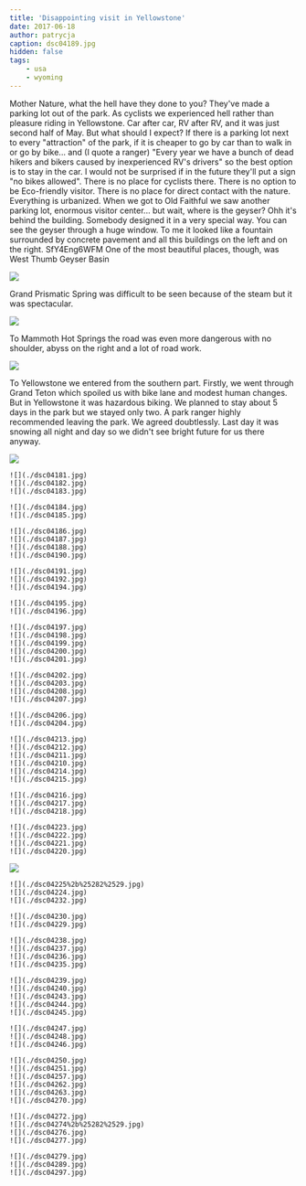 ```yaml
---
title: 'Disappointing visit in Yellowstone'
date: 2017-06-18
author: patrycja
caption: dsc04189.jpg
hidden: false
tags: 
    - usa
    - wyoming
---
```


Mother Nature, what the hell have they done to you? They've made a parking lot out of the park. As cyclists we experienced hell rather than pleasure riding in Yellowstone. Car after car, RV after RV, and it was just second half of May. But what should I expect? If there is a parking lot next to every "attraction" of the park, if it is cheaper to go by car than to walk in or go by bike... and (I quote a ranger) "Every year we have a bunch of dead hikers and bikers caused by inexperienced RV's drivers" so the best option is to stay in the car. I would not be surprised if in the future they'll put a sign "no bikes allowed".
There is no place for cyclists there. There is no option to be Eco-friendly visitor. There is no place for direct contact with the nature. Everything is urbanized. When we got to Old Faithful we saw another parking lot, enormous visitor center... but wait, where is the geyser? Ohh it's behind the building. Somebody designed it in a very special way. You can see the geyser through a huge window. To me it looked like a fountain surrounded by concrete pavement and all this buildings on the left and on the right. 
<youtube>SfY4Eng6WFM</youtube>
One of the most beautiful places, though, was
West Thumb Geyser Basin

![](./dsc04181.jpg)

Grand Prismatic Spring was difficult to be seen because of the steam but it was spectacular.

![](./dsc04275.jpg)

To Mammoth Hot Springs the road was even more dangerous with no shoulder, abyss on the right and a lot of road work.

![](./dsc04229.jpg)

To Yellowstone we entered from the southern part. Firstly, we went through Grand Teton which spoiled us with bike lane and modest human changes. But in Yellowstone it was hazardous biking. We planned to stay about 5 days in the park but we stayed only two. A park ranger highly recommended leaving the park. We agreed doubtlessly. Last day it was snowing all night and day so we didn't see bright future for us there anyway. 


![](./dsc04180.jpg)
```grid|3
![](./dsc04181.jpg)
![](./dsc04182.jpg)
![](./dsc04183.jpg)
```
```grid|2
![](./dsc04184.jpg)
![](./dsc04185.jpg)
```
```grid|4
![](./dsc04186.jpg)
![](./dsc04187.jpg)
![](./dsc04188.jpg)
![](./dsc04190.jpg)
```
```grid|3
![](./dsc04191.jpg)
![](./dsc04192.jpg)
![](./dsc04194.jpg)
```
```grid|2
![](./dsc04195.jpg)
![](./dsc04196.jpg)
```
```grid|5
![](./dsc04197.jpg)
![](./dsc04198.jpg)
![](./dsc04199.jpg)
![](./dsc04200.jpg)
![](./dsc04201.jpg)
```
```grid|4
![](./dsc04202.jpg)
![](./dsc04203.jpg)
![](./dsc04208.jpg)
![](./dsc04207.jpg)
```
```grid|2
![](./dsc04206.jpg)
![](./dsc04204.jpg)
```
```grid|6
![](./dsc04213.jpg)
![](./dsc04212.jpg)
![](./dsc04211.jpg)
![](./dsc04210.jpg)
![](./dsc04214.jpg)
![](./dsc04215.jpg)
```
```grid|3
![](./dsc04216.jpg)
![](./dsc04217.jpg)
![](./dsc04218.jpg)
```
```grid|4
![](./dsc04223.jpg)
![](./dsc04222.jpg)
![](./dsc04221.jpg)
![](./dsc04220.jpg)
```
![](./dsc04228.jpg)
```grid|3
![](./dsc04225%2b%25282%2529.jpg)
![](./dsc04224.jpg)
![](./dsc04232.jpg)
```
```grid|2
![](./dsc04230.jpg)
![](./dsc04229.jpg)
```
```grid|4
![](./dsc04238.jpg)
![](./dsc04237.jpg)
![](./dsc04236.jpg)
![](./dsc04235.jpg)
```
```grid|5
![](./dsc04239.jpg)
![](./dsc04240.jpg)
![](./dsc04243.jpg)
![](./dsc04244.jpg)
![](./dsc04245.jpg)
```
```grid|3
![](./dsc04247.jpg)
![](./dsc04248.jpg)
![](./dsc04246.jpg)
```
```grid|6
![](./dsc04250.jpg)
![](./dsc04251.jpg)
![](./dsc04257.jpg)
![](./dsc04262.jpg)
![](./dsc04263.jpg)
![](./dsc04270.jpg)
```
```grid|4
![](./dsc04272.jpg)
![](./dsc04274%2b%25282%2529.jpg)
![](./dsc04276.jpg)
![](./dsc04277.jpg)
```
```grid|3
![](./dsc04279.jpg)
![](./dsc04289.jpg)
![](./dsc04297.jpg)
```